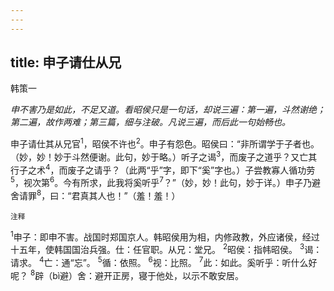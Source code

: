 ```yaml
---
---
---
```

title: 申子请仕从兄
---



韩策一

*申不害乃是如此，不足又道。看昭侯只是一句话，却说三遍：第一遍，斗然谢绝；第二遍，故作两难；第三篇，细与注破。凡说三遍，而后此一句始畅也。*

申子请仕其从兄官<sup>1</sup>，昭侯不许也<sup>2</sup>。申子有怨色。昭侯曰：“非所谓学于子者也。（妙，妙！妙于斗然便谢。此句，妙于略。）听子之谒<sup>3</sup>，而废子之道乎？又亡其行子之术<sup>4</sup>，而废子之请乎？（此两“乎”字，即下“奚”字也。）子尝教寡人循功劳<sup>5</sup>，视次第<sup>6</sup>。今有所求，此我将奚听乎<sup>7</sup>？”（妙，妙！此句，妙于详。）申子乃避舍请罪<sup>8</sup>，曰：“君真其人也！”（羞！羞！）

<sup>注释</sup>

<sup>1</sup>申子：即申不害。战国时郑国京人。韩昭侯用为相，内修政教，外应诸侯，经过十五年，使韩国国治兵强。仕：任官职。从兄：堂兄。
<sup>2</sup>昭侯：指帏昭侯。
<sup>3</sup>谒：请求。
<sup>4</sup>亡：通“忘”。
<sup>5</sup>循：依照。
<sup>6</sup>视：比照。
<sup>7</sup>此：如此。奚听乎：听什么好呢？
<sup>8</sup>辟（bì避）舍：避开正房，寝于他处，以示不敢安居。